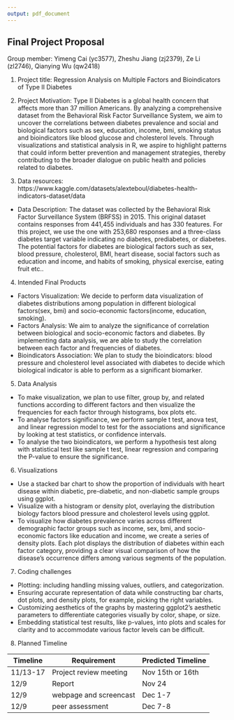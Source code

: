 ```yaml
---
output: pdf_document
---
```

## Final Project Proposal
Group member: Yimeng Cai (yc3577), Zheshu Jiang (zj2379), Ze Li (zl2746), Qianying Wu (qw2418)

1. Project title: Regression Analysis on Multiple Factors and Bioindicators of Type II Diabetes

2. Project Motivation: 
Type II Diabetes is a global health concern that affects more than 37 million Americans. By analyzing a comprehensive dataset from the Behavioral Risk Factor Surveillance System, we aim to uncover the correlations between diabetes prevalence and social and biological factors such as sex, education, income, bmi, smoking status and bioindicators like blood glucose and cholesterol levels. Through visualizations and statistical analysis in R, we aspire to highlight patterns that could inform better prevention and management strategies, thereby contributing to the broader dialogue on public health and policies related to diabetes.

3. Data resources:  
https://www.kaggle.com/datasets/alexteboul/diabetes-health-indicators-dataset/data
* Data Description: The dataset was collected by the Behavioral Risk Factor Surveillance System (BRFSS) in 2015. This original dataset contains responses from 441,455 individuals and has 330 features. For this project, we use the one with 253,680 responses and a three-class diabetes target variable indicating no diabetes, prediabetes, or diabetes. The potential factors for diabetes are biological factors such as sex, blood pressure, cholesterol, BMI, heart disease, social factors such as education and income, and habits of smoking, physical exercise, eating fruit etc..

4. Intended Final Products
*  Factors Visualization: We decide to perform data visualization of diabetes distributions among population in different biological factors(sex, bmi) and socio-economic factors(income, education, smoking). 
*  Factors Analysis: We aim to analyze the significance of correlation between biological and socio-economic factors and diabetes. By implementing data analysis, we are able to study the correlation between each factor and frequencies of diabetes.
*  Bioindicators Association: We plan to study the bioindicators: blood pressure and cholesterol level associated with diabetes to decide which biological indicator is able to perform as a significant biomarker. 

5. Data Analysis
*   To make visualization, we plan to use filter, group by, and related functions according to different factors and then visualize the frequencies for each factor through histograms, box plots etc. 
*   To analyse factors significance, we perform sample t test, anova test, and linear regression model to test for the associations and significance by looking at test statistics, or confidence intervals. 
*   To analyse the two bioindicators, we perform a hypothesis test along with statistical test like sample t test, linear regression and comparing the P-value to ensure the significance. 

6. Visualizations
*   Use a stacked bar chart to show the proportion of individuals with heart disease within diabetic, pre-diabetic, and non-diabetic sample groups using ggplot. 
*   Visualize with a histogram or density plot, overlaying the distribution biology factors blood pressure and cholesterol levels using ggplot. 
*   To visualize how diabetes prevalence varies across different demographic factor groups such as income, sex, bmi, and socio-economic factors like education and income, we create a series of density plots. Each plot displays the distribution of diabetes within each factor category, providing a clear visual comparison of how the disease's occurrence differs among various segments of the population.

7. Coding challenges
*  Plotting: including handling missing values, outliers, and categorization. 
*  Ensuring accurate representation of data while constructing bar charts, dot plots, and density plots, for example, picking the right variables. 
*  Customizing aesthetics of the graphs by mastering ggplot2's aesthetic parameters to differentiate categories visually by color, shape, or size. 
*  Embedding statistical test results, like p-values, into plots and scales for clarity and to accommodate various factor levels can be difficult.

8. Planned Timeline

Timeline      | Requirement             | Predicted Timeline
------------- | ----------------------- | -------------
11/13-17      | Project review meeting  | Nov 15th or 16th
12/9          | Report                  | Nov 24
12/9          | webpage and screencast  | Dec 1-7
12/9          | peer assessment         | Dec 7-8


